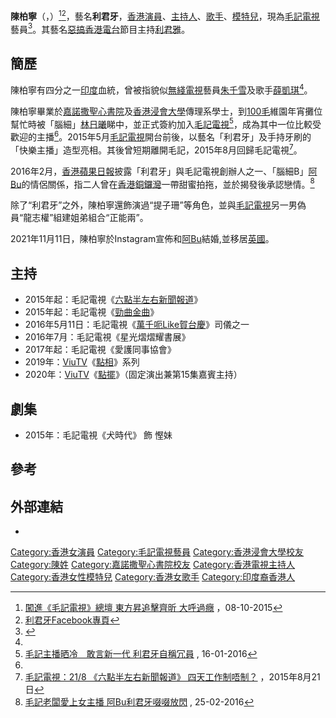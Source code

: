 {{not|利君雅}}
{{Multiple issues|
{{BLPsources|time=2022-03-27T12:59:51+00:00}}
{{Citation style|time=2022-03-27T12:59:51+00:00}}
}}
{{藝人
| 姓名 = 利君牙
| 類型 = 女藝人
| 圖片 =
| 本名 = 陳柏寧
| 英文名 = Mavis Chan
| 羅馬拼音 = Chan Pak Ling
| 出生日期 = {{Birth date and age|1992|01|06}}
| 語言 = [[粵語|粵語]]、[[英語|英語]]、[[國語|國語]]
| 出生地點 = {{HKG-1959}}
| 居住地 = {{GB}}
| 國籍 = {{CNHK}}
| 職業 = [[演員|演員]]、[[主持|主持]]、[[歌手|歌手]]、[[模特兒|模特兒]]
| 活躍年代 = 2015年至今 
| 教育程度 = [[香港浸會大學|香港浸會大學]]傳理系學士
| 母校 = [[嘉諾撒聖心書院|嘉諾撒聖心書院]]
| 配偶 = [[姚家豪|姚家豪]]
| 出道地點 = {{HKG}}
| 出道日期 = {{start date and age|2015|5|14}}
| 出道作品 = 《[[六點半左右新聞報道|六點半左右新聞報道]]》
| 代表作 =《[[萬千呃Like賀台慶|萬千呃Like賀台慶]]》<br/>《[[毛記電視#現時播放節目|愛護同事協會]]》<br/>《[[點相|點相]]》
| 經紀公司 = [[毛記電視|毛記電視]]（2015年至今）
| 相關團體 = [[毛記電視#偽員組合|正能兩]]
| 唱片公司 = 毛記音樂（2015年至今）
| 音樂類型 = [[粵語流行音樂|粵語流行音樂]]
}}
'''陳柏寧'''（{{lang-en|Mavis Chan Pak Ling}}，{{bd|1992年|1月6日}}）<ref name="metro151008">[http://www.metrohk.com.hk/pda/pda_detail.php?id=292531 闖進《毛記電視》總壇 東方昇追擊齊昕 大呼過癮] {{Wayback|url=http://www.metrohk.com.hk/pda/pda_detail.php?id=292531 |date=20170406091100 }}，08-10-2015</ref><ref>[https://m.facebook.com/leekwannga/photos/a.830086857082754.1073741828.826404860784287/1223407354417367/?type=3&theater 利君牙Facebook專頁]</ref>，藝名'''利君牙'''，[[香港|香港]][[演員|演員]]、[[主持人|主持人]]、[[歌手|歌手]]、[[模特兒|模特兒]]，現為[[毛記電視|毛記電視]]藝員<ref>{{Cite web |url=http://www.tvmost.com.hk/201505130427_artist_tooth |title=利君牙- 毛記電視 |accessdate=2016-07-24 |archive-date=2016-07-16 |archive-url=https://web.archive.org/web/20160716131548/http://www.tvmost.com.hk/201505130427_artist_tooth |dead-url=yes }}</ref>。其藝名[[惡搞|惡搞]][[香港電台|香港電台]]節目主持[[利君雅|利君雅]]。

==簡歷==
陳柏寧有四分之一[[印度|印度]]血統，曾被指貌似[[無綫電視|無綫電視]]藝員[[朱千雪|朱千雪]]及歌手[[薛凱琪|薛凱琪]]<ref name="metro151008"/>。

陳柏寧畢業於[[嘉諾撒聖心書院|嘉諾撒聖心書院]]及[[香港浸會大學|香港浸會大學]]傳理系學士，到[[100毛|100毛]]維園年宵攤位幫忙時被「腦細」[[林日曦|林日曦]]睇中，並正式簽約加入[[毛記電視|毛記電視]]<ref name="ap160116">[http://hk.apple.nextmedia.com/entertainment/art/20160116/19454601 毛記主播晒冷　敢言新一代 利君牙自稱冗員] {{Wayback|url=http://hk.apple.nextmedia.com/entertainment/art/20160116/19454601 |date=20160817051338 }}, 16-01-2016</ref>，成為其中一位比較受歡迎的主播<ref name="metro151008"/>。2015年5月[[毛記電視|毛記電視]]開台前後，以藝名「利君牙」及手持牙刷的「快樂主播」造型亮相。其後曾短期離開毛記，2015年8月回歸毛記電視<ref>[http://www.tvmost.com.hk/201508211952_video_mostnews_4workingdays 毛記電視：21/8 《六點半左右新聞報道》 四天工作制唔制？] {{Wayback|url=http://www.tvmost.com.hk/201508211952_video_mostnews_4workingdays |date=20160605091842 }}，2015年8月21日</ref>。

2016年2月，[[香港蘋果日報|香港蘋果日報]]披露「利君牙」與毛記電視創辦人之一、「腦細B」[[阿Bu|阿Bu]]的情侶關係，指二人曾在[[香港|香港]][[銅鑼灣|銅鑼灣]]一帶甜蜜拍拖，並於揭發後承認戀情。<ref>[http://hk.apple.nextmedia.com/entertainment/art/20160225/19504179 毛記老闆愛上女主播 阿Bu利君牙啜啜放閃] {{Wayback|url=http://hk.apple.nextmedia.com/entertainment/art/20160225/19504179 |date=20160815174606 }}, 25-02-2016</ref>

除了“利君牙”之外，陳柏寧還飾演過“提子珊”等角色，並與[[毛記電視|毛記電視]]另一男偽員“龍志權”組建姐弟組合“正能兩”。

2021年11月11日，陳柏寧於Instagram宣佈和[[阿Bu|阿Bu]]結婚,並移居[[英國|英國]]。

==主持==
* 2015年起：毛記電視《[[六點半左右新聞報道|六點半左右新聞報道]]》
* 2015年起：毛記電視《[[勁曲金曲|勁曲金曲]]》
* 2016年5月11日：毛記電視《[[萬千呃Like賀台慶|萬千呃Like賀台慶]]》司儀之一
* 2016年7月：毛記電視《星光熠熠耀書展》
* 2017年起：毛記電視《愛護同事協會》
* 2019年：[[ViuTV|ViuTV]]《[[點相|點相]]》系列
* 2020年：[[ViuTV|ViuTV]]《[[點擺|點擺]]》（固定演出兼第15集嘉賓主持）

==劇集==
* 2015年：毛記電視《犬時代》 飾 慳妹

==參考==
{{Reflist}}

==外部連結==
* {{facebook|leekwannga|利君牙}}

{{毛記電視}}
[[Category:香港女演員|Category:香港女演員]]
[[Category:毛記電視藝員|Category:毛記電視藝員]]
[[Category:香港浸會大學校友|Category:香港浸會大學校友]]
[[Category:陳姓|Category:陳姓]]
[[Category:嘉諾撒聖心書院校友|Category:嘉諾撒聖心書院校友]]
[[Category:香港電視主持人|Category:香港電視主持人]]
[[Category:香港女性模特兒|Category:香港女性模特兒]]
[[Category:香港女歌手|Category:香港女歌手]]
[[Category:印度裔香港人|Category:印度裔香港人]]